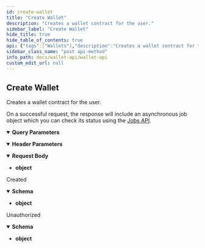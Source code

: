```yaml
---
id: create-wallet
title: "Create Wallet"
description: "Creates a wallet contract for the user."
sidebar_label: "Create Wallet"
hide_title: true
hide_table_of_contents: true
api: {"tags":["Wallets"],"description":"Creates a wallet contract for the user.\n\nOn a successful request, the response will include an asynchronous job object which you can check its status using the [Jobs API](#4ae61445-efb3-4691-9095-75455a65db95).","requestBody":{"content":{"application/json":{"schema":{"type":"object"}}}},"parameters":[{"name":"Authorization","in":"header","schema":{"type":"string"},"description":"(Required) The JWT received following successful login","example":"Bearer {{jwt}}"},{"name":"apiKey","in":"query","schema":{"type":"string"},"example":"{{publicKey}}"}],"responses":{"201":{"description":"Created","content":{"application/json":{"schema":{"type":"object"},"example":{"job":{"name":"createWallet","data":{"owner":"0x1ea1f375B5dA185eb51edcbED23F3d401f83h57s","walletAddress":"0xe5d28349fb6Cb9C16D3163497e49C5E9253f9976","communityAddress":"62b412879db09c6a1cb429cf","_id":"62b41c213c1c8135d984b8f0","walletModules":{"GuardianManager":"0x1D91b84b22AC32B7928Dc6BdB2A66C42Fc32F1C3","LockManager":"0x8221d124f8255f61fC5f1dbb2382364B53355574","RecoveryManager":"0xcB4606396746Cd62Ac9ea9Cc0fCc5B16BE73E7aF","ApprovedTransfer":"0x2cbE5fE3d259313F25Ac2Dd10FAB8B851561F366","TransferManager":"0x2B3113B752645dfAFCe690706b5eCAd9d83977CF","NftTransfer":"0x856283dD385f53FEAd47aA981517eEa564379cFC","TokenExchanger":"0xaA556969CB2782052A2eADEA32e660d40f4C4281","CommunityManager":"0x0D4926876ba1ada6E9b542e018eBeD517FFc8050","WalletOwnershipManager":"0x0134652f44006eE54f1E86d6a5786a28b9dCcD0b","DAIPointsManager":"0x602C6FbF83f5B758365DB51f38D311B09657f72c"},"salt":"0x0a1e50ccabe90dfb38a59a2416d23528e8c120fd31c1b9ae78c1b95d1253ee15"},"status":"pending","communityAddress":"62b412879db09c6a1cb429cf","_id":"62b41c213c1c8135d984b8f2","createdAt":"2022-06-23T07:54:09.084Z","updatedAt":"2022-06-23T07:54:09.084Z","__v":0}}}}},"401":{"description":"Unauthorized","content":{"application/json":{"schema":{"type":"object"},"example":{"statusCode":401,"message":"Unauthorized: invalid token"}}}}},"method":"post","path":"/wallets/wallets","servers":[{"url":"https://api.fuse.io/api/v0"}],"jsonRequestBodyExample":{},"info":{"title":"Wallet API","version":"1.0.0"},"postman":{"name":"Create Wallet","description":{"content":"Creates a wallet contract for the user.\n\nOn a successful request, the response will include an asynchronous job object which you can check its status using the [Jobs API](#4ae61445-efb3-4691-9095-75455a65db95).","type":"text/plain"},"url":{"path":["wallets","wallets"],"host":["{{baseUrl}}"],"query":[{"disabled":false,"key":"apiKey","value":""}],"variable":[]},"header":[{"key":"Content-Type","value":"application/json"},{"key":"Accept","value":"application/json"}],"method":"POST","body":{"mode":"raw","raw":"\"\"","options":{"raw":{"language":"json"}}}}}
sidebar_class_name: "post api-method"
info_path: docs/wallet-api/wallet-api
custom_edit_url: null
---
```



## Create Wallet



Creates a wallet contract for the user.

On a successful request, the response will include an asynchronous job object which you can check its status using the [Jobs API](#4ae61445-efb3-4691-9095-75455a65db95).

<details style={{"marginBottom":"1rem"}} data-collapsed={false} open={true}><summary style={{}}><strong>Query Parameters</strong></summary><div><ul><ParamsItem className={"paramsItem"} param={{"name":"apiKey","in":"query","schema":{"type":"string"},"example":"{{publicKey}}"}}></ParamsItem></ul></div></details><details style={{"marginBottom":"1rem"}} data-collapsed={false} open={true}><summary style={{}}><strong>Header Parameters</strong></summary><div><ul><ParamsItem className={"paramsItem"} param={{"name":"Authorization","in":"header","schema":{"type":"string"},"description":"(Required) The JWT received following successful login","example":"Bearer {{jwt}}"}}></ParamsItem></ul></div></details><MimeTabs><TabItem label={"application/json"} value={"application/json-schema"}><details style={{}} data-collapsed={false} open={true}><summary style={{"textAlign":"left"}}><strong>Request Body</strong></summary><div style={{"textAlign":"left","marginLeft":"1rem"}}></div><ul style={{"marginLeft":"1rem"}}><li><div><strong>object</strong></div></li></ul></details></TabItem></MimeTabs><div><ApiTabs><TabItem label={"201"} value={"201"}><div>

Created

</div><div><MimeTabs schemaType={"response"}><TabItem label={"application/json"} value={"application/json"}><SchemaTabs><TabItem label={"Schema"} value={"Schema"}><details style={{}} data-collapsed={false} open={true}><summary style={{"textAlign":"left"}}><strong>Schema</strong></summary><div style={{"textAlign":"left","marginLeft":"1rem"}}></div><ul style={{"marginLeft":"1rem"}}><li><div><strong>object</strong></div></li></ul></details></TabItem><TabItem label={"Example (from schema)"} value={"Example (from schema)"}><ResponseSamples responseExample={"{}"} language={"json"}></ResponseSamples></TabItem><TabItem label={"Example"} value={"Example"}><ResponseSamples responseExample={"{\n  \"job\": {\n    \"name\": \"createWallet\",\n    \"data\": {\n      \"owner\": \"0x1ea1f375B5dA185eb51edcbED23F3d401f83h57s\",\n      \"walletAddress\": \"0xe5d28349fb6Cb9C16D3163497e49C5E9253f9976\",\n      \"communityAddress\": \"62b412879db09c6a1cb429cf\",\n      \"_id\": \"62b41c213c1c8135d984b8f0\",\n      \"walletModules\": {\n        \"GuardianManager\": \"0x1D91b84b22AC32B7928Dc6BdB2A66C42Fc32F1C3\",\n        \"LockManager\": \"0x8221d124f8255f61fC5f1dbb2382364B53355574\",\n        \"RecoveryManager\": \"0xcB4606396746Cd62Ac9ea9Cc0fCc5B16BE73E7aF\",\n        \"ApprovedTransfer\": \"0x2cbE5fE3d259313F25Ac2Dd10FAB8B851561F366\",\n        \"TransferManager\": \"0x2B3113B752645dfAFCe690706b5eCAd9d83977CF\",\n        \"NftTransfer\": \"0x856283dD385f53FEAd47aA981517eEa564379cFC\",\n        \"TokenExchanger\": \"0xaA556969CB2782052A2eADEA32e660d40f4C4281\",\n        \"CommunityManager\": \"0x0D4926876ba1ada6E9b542e018eBeD517FFc8050\",\n        \"WalletOwnershipManager\": \"0x0134652f44006eE54f1E86d6a5786a28b9dCcD0b\",\n        \"DAIPointsManager\": \"0x602C6FbF83f5B758365DB51f38D311B09657f72c\"\n      },\n      \"salt\": \"0x0a1e50ccabe90dfb38a59a2416d23528e8c120fd31c1b9ae78c1b95d1253ee15\"\n    },\n    \"status\": \"pending\",\n    \"communityAddress\": \"62b412879db09c6a1cb429cf\",\n    \"_id\": \"62b41c213c1c8135d984b8f2\",\n    \"createdAt\": \"2022-06-23T07:54:09.084Z\",\n    \"updatedAt\": \"2022-06-23T07:54:09.084Z\",\n    \"__v\": 0\n  }\n}"} language={"json"}></ResponseSamples></TabItem></SchemaTabs></TabItem></MimeTabs></div></TabItem><TabItem label={"401"} value={"401"}><div>

Unauthorized

</div><div><MimeTabs schemaType={"response"}><TabItem label={"application/json"} value={"application/json"}><SchemaTabs><TabItem label={"Schema"} value={"Schema"}><details style={{}} data-collapsed={false} open={true}><summary style={{"textAlign":"left"}}><strong>Schema</strong></summary><div style={{"textAlign":"left","marginLeft":"1rem"}}></div><ul style={{"marginLeft":"1rem"}}><li><div><strong>object</strong></div></li></ul></details></TabItem><TabItem label={"Example (from schema)"} value={"Example (from schema)"}><ResponseSamples responseExample={"{}"} language={"json"}></ResponseSamples></TabItem><TabItem label={"Example"} value={"Example"}><ResponseSamples responseExample={"{\n  \"statusCode\": 401,\n  \"message\": \"Unauthorized: invalid token\"\n}"} language={"json"}></ResponseSamples></TabItem></SchemaTabs></TabItem></MimeTabs></div></TabItem></ApiTabs></div>
      